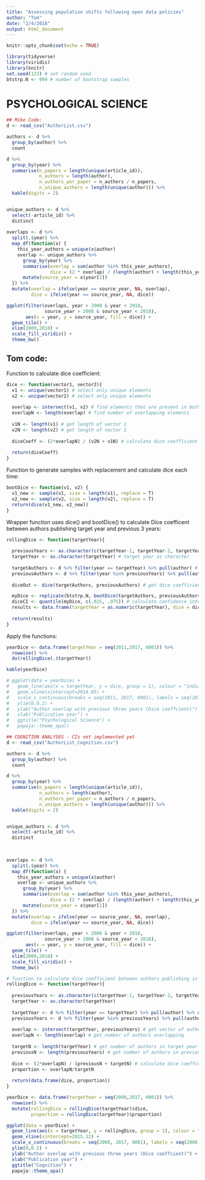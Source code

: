 ```yaml
---
title: "Assessing population shifts following open data policies"
author: "Tom"
date: "2/4/2018"
output: html_document
---
```


```r
knitr::opts_chunk$set(echo = TRUE)
```


```r
library(tidyverse)
library(viridis)
library(knitr)
set.seed(123) # set random seed
btstrp.N <- 999 # number of bootstrap samples
```

# PSYCHOLOGICAL SCIENCE

```r
## Mike Code:
d <- read_csv("AuthorList.csv")

authors <- d %>%
  group_by(author) %>%
  count

d %>% 
  group_by(year) %>%
  summarise(n_papers = length(unique(article_id)), 
            n_authors = length(author),
            n_authors_per_paper = n_authors / n_papers,
            n_unique_authors = length(unique(author))) %>%
  kable(digits = 2)


unique_authors <- d %>% 
  select(-article_id) %>%
  distinct
  
overlaps <- d %>%
  split(.$year) %>%
  map_df(function(x) {
    this_year_authors = unique(x$author)
    overlap <- unique_authors %>% 
      group_by(year) %>% 
      summarise(overlap = sum(author %in% this_year_authors), 
                dice = (2 * overlap) / (length(author) + length(this_year_authors))) %>%
      mutate(source_year = x$year[1])
  }) %>%
  mutate(overlap = ifelse(year == source_year, NA, overlap),
         dice = ifelse(year == source_year, NA, dice))

ggplot(filter(overlaps, year > 2008 & year < 2018, 
              source_year > 2008 & source_year < 2018), 
       aes(x = year, y = source_year, fill = dice)) + 
  geom_tile() + 
  xlim(2009,2018) + 
  scale_fill_viridis() + 
  theme_bw()
```

## Tom code:

Function to calculate dice coefficient:

```r
dice <- function(vector1, vector2){
  v1 <- unique(vector1) # select only unique elements
  v2 <- unique(vector2) # select only unique elements
  
  overlap <- intersect(v1, v2) # find elements that are present in both vectors
  overlapN <- length(overlap) # find number of overlapping elements
  
  v1N <- length(v1) # get length of vector 1
  v2N <- length(v2) # get length of vector 2
  
  diceCoeff <- (2*overlapN) / (v2N + v1N) # calculate dice coefficient
  
  return(diceCoeff)
}
```

Function to generate samples with replacement and calculate dice each time:

```r
bootDice <- function(v1, v2) {
  v1_new <- sample(v1, size = length(v1), replace = T)
  v2_new <- sample(v2, size = length(v2), replace = T)
  return(dice(v1_new, v2_new))
}
```

Wrapper function uses dice() and bootDice() to calculate Dice coefficent between authors publishing target year and previous 3 years:

```r
rollingDice <- function(targetYear){
  
  previousYears <- as.character(c(targetYear-1, targetYear-2, targetYear-3)) # get list of previous 3 years
  targetYear <- as.character(targetYear) # target year as character
  
  targetAuthors <- d %>% filter(year == targetYear) %>% pull(author) # select authors in target year
  previousAuthors <- d %>% filter(year %in% previousYears) %>% pull(author) # select authors in previous three years
  
  diceOut <- dice(targetAuthors, previousAuthors) # get dice coefficient

  myDice <- replicate(btstrp.N, bootDice(targetAuthors, previousAuthors)) # bootstrap
  diceCI <- quantile(myDice, c(.025, .975)) # calculate confidence intervals
  results <- data.frame(targetYear = as.numeric(targetYear), dice = diceOut, lwr.ci = diceCI[1], upr.ci = diceCI[2], btstrp.dice.mean = mean((myDice)), row.names = NULL) # combine Dice, CIs, and the mean dice for bootstrapped samples
  
  return(results)
}
```

Apply the functions:

```r
yearDice <- data.frame(targetYear = seq(2011,2017, 0001)) %>%
  rowwise() %>%
  do(rollingDice(.$targetYear))

kable(yearDice)
```

```r
# ggplot(data = yearDice) +
#   geom_line(aes(x = targetYear, y = dice, group = 1), colour = "indianred1", size = 1.1) +
#   geom_vline(xintercept=2014.05) +
#   scale_x_continuous(breaks = seq(2011, 2017, 0001), labels = seq(2011, 2017, 0001)) +
#   ylim(0,0.2) +
#   ylab("Author overlap with previous three years (Dice coeffcient)") +
#   xlab("Publication year") +
#   ggtitle("Psychological Science") +
#   papaja::theme_apa()
```


```r
## COGNITION ANALYSES - CIs not implemented yet
d <- read_csv("AuthorList_Cognition.csv")

authors <- d %>%
  group_by(author) %>%
  count

d %>% 
  group_by(year) %>%
  summarise(n_papers = length(unique(article_id)), 
            n_authors = length(author),
            n_authors_per_paper = n_authors / n_papers,
            n_unique_authors = length(unique(author))) %>%
  kable(digits = 2)


unique_authors <- d %>% 
  select(-article_id) %>%
  distinct
  
  

overlaps <- d %>%
  split(.$year) %>%
  map_df(function(x) {
    this_year_authors = unique(x$author)
    overlap <- unique_authors %>% 
      group_by(year) %>% 
      summarise(overlap = sum(author %in% this_year_authors), 
                dice = (2 * overlap) / (length(author) + length(this_year_authors))) %>%
      mutate(source_year = x$year[1])
  }) %>%
  mutate(overlap = ifelse(year == source_year, NA, overlap),
         dice = ifelse(year == source_year, NA, dice))

ggplot(filter(overlaps, year > 2008 & year < 2018, 
              source_year > 2008 & source_year < 2018), 
       aes(x = year, y = source_year, fill = dice)) + 
  geom_tile() + 
  xlim(2009,2018) + 
  scale_fill_viridis() + 
  theme_bw()
```

```r
# function to calculate dice coefficient between authors publishing in target year and previous 3 years
rollingDice <- function(targetYear){
  
  previousYears <- as.character(c(targetYear-1, targetYear-2, targetYear-3))
  targetYear <- as.character(targetYear)
  
  targetYear <- d %>% filter(year == targetYear) %>% pull(author) %>% unique() # select only unique authors in this year
  previousYears <- d %>% filter(year %in% previousYears) %>% pull(author) %>% unique() # select only unique authors in these years
  
  overlap <- intersect(targetYear, previousYears) # get vector of authors which appear in target year and previous years
  overlapN <- length(overlap) # get number of authors overlapping
  
  targetN <- length(targetYear) # get number of authors in target year
  previousN <- length(previousYears) # get number of authors in previous years
  
  dice <- (2*overlapN) / (previousN + targetN) # calculate dice coefficient
  proportion <- overlapN/targetN
  
  return(data.frame(dice, proportion))
}

yearDice <- data.frame(targetYear = seq(2008,2017, 0001)) %>%
  rowwise() %>%
  mutate(rollingDice = rollingDice(targetYear)$dice, 
         proportion = rollingDice(targetYear)$proportion)
```

```r
ggplot(data = yearDice) +
  geom_line(aes(x = targetYear, y = rollingDice, group = 1), colour = "indianred1", size = 1.1) +
  geom_vline(xintercept=2015.12) +
  scale_x_continuous(breaks = seq(2008, 2017, 0001), labels = seq(2008, 2017, 0001)) +
  ylim(0,0.2) +
  ylab("Author overlap with previous three years (Dice coeffcient)") +
  xlab("Publication year") +
  ggtitle("Cognition") +
  papaja::theme_apa()
```






